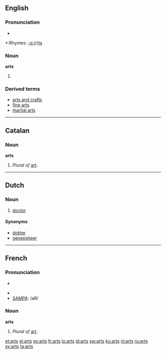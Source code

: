 ==English==

===Pronunciation===
*{{audio|en-us-arts.ogg|Audio (US)}}

*:Rhymes: [[Rhymes:English:-ɑː(r)ts|-ɑː(r)ts]]

===Noun===
'''arts''' 
# {{plural of|[[art]]}}

===Derived terms===
* [[arts and crafts]]
* [[fine arts]]
* [[martial arts]]

----
==Catalan==

===Noun===
'''arts''' {{f}} {{p}}
# ''Plural of'' [[art]].

----
==Dutch==

===Noun===
{{nl-noun|g1=m|g2=f|artsen|artsje}}

# [[doctor]]

====Synonyms====
*[[dokter]]
*[[geneesheer]]

----

==French==

===Pronunciation===
*{{audio|en-us-arts.ogg|Audio (US)}}

*{{IPA|/aʁ/}}
*[[w:SAMPA|SAMPA]]: /aR/

===Noun===
'''arts''' {{m}} {{p}}
# ''Plural of'' [[art]].

[[et:arts]]
[[el:arts]]
[[es:arts]]
[[fr:arts]]
[[io:arts]]
[[id:arts]]
[[sw:arts]]
[[ku:arts]]
[[nl:arts]]
[[ru:arts]]
[[sv:arts]]
[[ta:arts]]